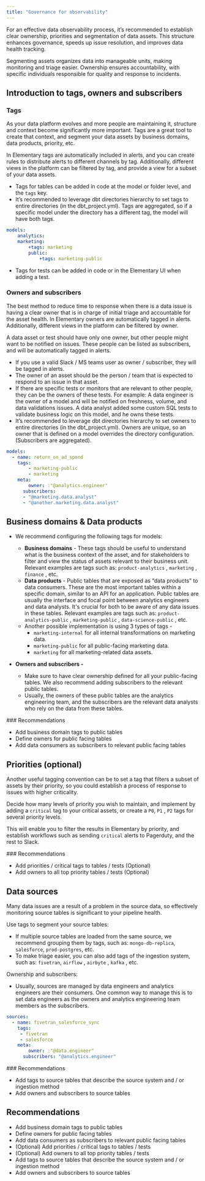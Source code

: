 ```yaml
---
title: "Governance for observability"
---
```


For an effective data observability process, it’s recommended to establish clear ownership, priorities and segmentation of data assets. This structure enhances governance, speeds up issue resolution, and improves data health tracking.

Segmenting assets organizes data into manageable units, making monitoring and triage easier. Ownership ensures accountability, with specific individuals responsible for quality and response to incidents.

## Introduction to tags, owners and subscribers

### Tags

As your data platform evolves and more people are maintaining it, structure and context become significantly more important. Tags are a great tool to create that context, and segment your data assets by business domains, data products, priority, etc.

In Elementary tags are automatically included in alerts, and you can create rules to distribute alerts to different channels by tag. Additionally, different views in the platform can be filtered by tag, and provide a view for a subset of your data assets.

- Tags for tables can be added in code at the model or folder level, and the `tags` key.
- It’s recommended to leverage dbt directories hierarchy to set tags to entire directories (in the dbt_project.yml). Tags are aggregated, so if a specific model under the directory has a different tag, the model will have both tags.

```yaml
models:
	analytics:
    marketing:
	    +tags: marketing
	    public:
		    +tags: marketing-public
```

- Tags for tests can be added in code or in the Elementary UI when adding a test.

### Owners and subscribers

The best method to reduce time to response when there is a data issue is having a clear owner that is in charge of initial triage and accountable for the asset health. In Elementary owners are automatically tagged in alerts. Additionally, different views in the platform can be filtered by owner.

A data asset or test should have only one owner, but other people might want to be notified on issues. These people can be listed as subscribers, and will be automatically tagged in alerts.

- If you use a valid Slack / MS teams user as owner / subscriber, they will be tagged in alerts.
- The owner of an asset should be the person / team that is expected to respond to an issue in that asset.
- If there are specific tests or monitors that are relevant to other people, they can be the owners of these tests.
  For example: A data engineer is the owner of a model and will be notified on freshness, volume, and data validations issues. A data analyst added some custom SQL tests to validate business logic on this model, and he owns these tests.
- It’s recommended to leverage dbt directories hierarchy to set owners to entire directories (in the dbt_project.yml). Owners are unique, so an owner that is defined on a model overrides the directory configuration. (Subscribers are aggregated).

```yaml
models:
  - name: return_on_ad_spend
    tags:
	    - marketing-public
	    - marketing
    meta:
	    owner: :"@analytics.engineer"
      subscribers:
      - "@marketing.data.analyst"
      - "@another.marketing.data.analyst"
```

## Business domains & Data products

- We recommend configuring the following tags for models:
  - **Business domains** - These tags should be useful to understand what is the business context of the asset, and for stakeholders to filter and view the status of assets relevant to their business unit. Relevant examples are tags such as: `product-analytics` , `marketing` , `finance` , etc.
  - **Data products** - Public tables that are exposed as “data products” to data consumers. These are the most important tables within a specific domain, similar to an API for an application. Public tables are usually the interface and focal point between analytics engineers and data analysts. It's crucial for both to be aware of any data issues in these tables. Relevant examples are tags such as: `product-analytics-public` , `marketing-public` , `data-science-public` , etc.
  - Another possible implementation is using 3 types of tags -
    - `marketing-internal` for all internal transformations on marketing data.
    - `marketing-public` for all public-facing marketing data.
    - `marketing` for all marketing-related data assets.
- **Owners and subscribers -**

  - Make sure to have clear ownership defined for all your public-facing tables. We also recommend adding subscribers to the relevant public tables.
  - Usually, the owners of these public tables are the analytics engineering team, and the subscribers are the relevant data analysts who rely on the data from these tables.

<Check>
### Recommendations

- Add business domain tags to public tables
- Define owners for public facing tables
- Add data consumers as subscribers to relevant public facing tables
</Check>



## Priorities (optional)

Another useful tagging convention can be to set a tag that filters a subset of assets by their priority, so you could establish a process of response to issues with higher criticality.

Decide how many levels of priority you wish to maintain, and implement by adding a `critical` tag to your critical assets, or create a `P0`, `P1` , `P2` tags for several priority levels.

This will enable you to filter the results in Elementary by priority, and establish workflows such as sending `critical` alerts to Pagerduty, and the rest to Slack.

<Check>
### Recommendations

- Add priorities / critical tags to tables / tests (Optional)
- Add owners to all top priority tables / tests (Optional)
</Check>

## Data sources

Many data issues are a result of a problem in the source data, so effectively monitoring source tables is significant to your pipeline health.

Use tags to segment your source tables:

- If multiple source tables are loaded from the same source, we recommend grouping them by tags, such as: `mongo-db-replica`, `salesforce`, `prod-postgres`, etc.
- To make triage easier, you can also add tags of the ingestion system, such as: `fivetran`, `airflow` , `airbyte` , `kafka` , etc.

Ownership and subscribers:

- Usually, sources are managed by data engineers and analytics engineers are their consumers. One common way to manage this is to set data engineers as the owners and analytics engineering team members as the subscribers.

```yaml
sources:
  - name: fivetran_salesforce_sync
    tags:
     - fivetran
     - salesforce
    meta:
	    owner: :"@data.engineer"
      subscribers: "@analytics.engineer"
```

<Check>
### Recommendations

- Add tags to source tables that describe the source system and / or ingestion method
- Add owners and subscribers to source tables
</Check>

## Recommendations

- Add business domain tags to public tables
- Define owners for public facing tables
- Add data consumers as subscribers to relevant public facing tables
- (Optional) Add priorities / critical tags to tables / tests
- (Optional) Add owners to all top priority tables / tests
- Add tags to source tables that describe the source system and / or ingestion method
- Add owners and subscribers to source tables